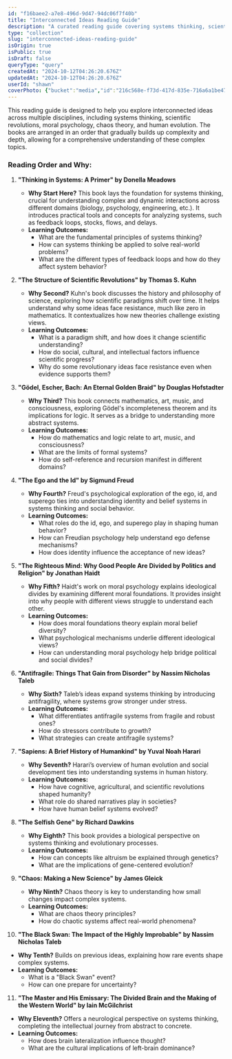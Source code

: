 ```yaml
---
id: "f16baee2-a7e8-496d-9d47-94dc06f7f40b"
title: "Interconnected Ideas Reading Guide"
description: "A curated reading guide covering systems thinking, scientific revolutions, moral psychology, chaos theory, and human evolution."
type: "collection"
slug: "interconnected-ideas-reading-guide"
isOrigin: true
isPublic: true
isDraft: false
queryType: "query"
createdAt: "2024-10-12T04:26:20.676Z"
updatedAt: "2024-10-12T04:26:20.676Z"
userId: "shawn"
coverPhoto: {"bucket":"media","id":"216c568e-f73d-417d-835e-716a6a1be475","path":"216c568e-f73d-417d-835e-716a6a1be475.webp","url":"https://files.oaiusercontent.com/file-kIfnWNV5jt2TA3ZF5OrKQH0r?se=2024-10-11T23%3A31%3A19Z&sp=r&sv=2024-08-04&sr=b&rscc=max-age%3D604800%2C%20immutable%2C%20private&rscd=attachment%3B%20filename%3Defa75a8c-8a3f-45b0-89f7-4ca6c18d1cda.webp&sig=1QCDvbx2GAts089S8zmPSP8tVlBKJtb7awBsrT05eAQ%3D","alt":"dalle-fW2UCjDayWT9CaMi","caption":"","category":"default"}
---
```


This reading guide is designed to help you explore interconnected ideas across multiple disciplines, including systems thinking, scientific revolutions, moral psychology, chaos theory, and human evolution. The books are arranged in an order that gradually builds up complexity and depth, allowing for a comprehensive understanding of these complex topics.

### Reading Order and Why:

1. **"Thinking in Systems: A Primer" by Donella Meadows**
   - **Why Start Here?** This book lays the foundation for systems thinking, crucial for understanding complex and dynamic interactions across different domains (biology, psychology, engineering, etc.). It introduces practical tools and concepts for analyzing systems, such as feedback loops, stocks, flows, and delays.
   - **Learning Outcomes:**
     - What are the fundamental principles of systems thinking?
     - How can systems thinking be applied to solve real-world problems?
     - What are the different types of feedback loops and how do they affect system behavior?

2. **"The Structure of Scientific Revolutions" by Thomas S. Kuhn**
   - **Why Second?** Kuhn's book discusses the history and philosophy of science, exploring how scientific paradigms shift over time. It helps understand why some ideas face resistance, much like zero in mathematics. It contextualizes how new theories challenge existing views.
   - **Learning Outcomes:**
     - What is a paradigm shift, and how does it change scientific understanding?
     - How do social, cultural, and intellectual factors influence scientific progress?
     - Why do some revolutionary ideas face resistance even when evidence supports them?

3. **"Gödel, Escher, Bach: An Eternal Golden Braid" by Douglas Hofstadter**
   - **Why Third?** This book connects mathematics, art, music, and consciousness, exploring Gödel's incompleteness theorem and its implications for logic. It serves as a bridge to understanding more abstract systems.
   - **Learning Outcomes:**
     - How do mathematics and logic relate to art, music, and consciousness?
     - What are the limits of formal systems?
     - How do self-reference and recursion manifest in different domains?

4. **"The Ego and the Id" by Sigmund Freud**
   - **Why Fourth?** Freud's psychological exploration of the ego, id, and superego ties into understanding identity and belief systems in systems thinking and social behavior.
   - **Learning Outcomes:**
     - What roles do the id, ego, and superego play in shaping human behavior?
     - How can Freudian psychology help understand ego defense mechanisms?
     - How does identity influence the acceptance of new ideas?

5. **"The Righteous Mind: Why Good People Are Divided by Politics and Religion" by Jonathan Haidt**
   - **Why Fifth?** Haidt's work on moral psychology explains ideological divides by examining different moral foundations. It provides insight into why people with different views struggle to understand each other.
   - **Learning Outcomes:**
     - How does moral foundations theory explain moral belief diversity?
     - What psychological mechanisms underlie different ideological views?
     - How can understanding moral psychology help bridge political and social divides?

6. **"Antifragile: Things That Gain from Disorder" by Nassim Nicholas Taleb**
   - **Why Sixth?** Taleb’s ideas expand systems thinking by introducing antifragility, where systems grow stronger under stress.
   - **Learning Outcomes:**
     - What differentiates antifragile systems from fragile and robust ones?
     - How do stressors contribute to growth?
     - What strategies can create antifragile systems?

7. **"Sapiens: A Brief History of Humankind" by Yuval Noah Harari**
   - **Why Seventh?** Harari’s overview of human evolution and social development ties into understanding systems in human history.
   - **Learning Outcomes:**
     - How have cognitive, agricultural, and scientific revolutions shaped humanity?
     - What role do shared narratives play in societies?
     - How have human belief systems evolved?

8. **"The Selfish Gene" by Richard Dawkins**
   - **Why Eighth?** This book provides a biological perspective on systems thinking and evolutionary processes.
   - **Learning Outcomes:**
     - How can concepts like altruism be explained through genetics?
     - What are the implications of gene-centered evolution?

9. **"Chaos: Making a New Science" by James Gleick**
   - **Why Ninth?** Chaos theory is key to understanding how small changes impact complex systems.
   - **Learning Outcomes:**
     - What are chaos theory principles?
     - How do chaotic systems affect real-world phenomena?

10. **"The Black Swan: The Impact of the Highly Improbable" by Nassim Nicholas Taleb**
   - **Why Tenth?** Builds on previous ideas, explaining how rare events shape complex systems.
   - **Learning Outcomes:**
     - What is a "Black Swan" event?
     - How can one prepare for uncertainty?

11. **"The Master and His Emissary: The Divided Brain and the Making of the Western World" by Iain McGilchrist**
   - **Why Eleventh?** Offers a neurological perspective on systems thinking, completing the intellectual journey from abstract to concrete.
   - **Learning Outcomes:**
     - How does brain lateralization influence thought?
     - What are the cultural implications of left-brain dominance?
